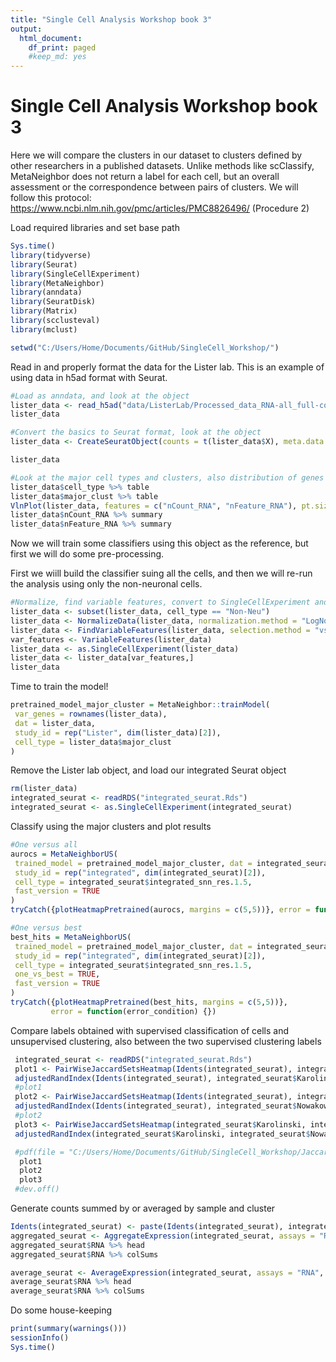 ```yaml
---
title: "Single Cell Analysis Workshop book 3"
output:
  html_document:
    df_print: paged
    #keep_md: yes
---
```


# Single Cell Analysis Workshop book 3

Here we will compare the clusters in our dataset to clusters defined by other researchers in a published datasets. Unlike methods like scClassify, MetaNeighbor does not return a label for each cell, but an overall assessment or the correspondence between pairs of clusters. We will follow this protocol: <https://www.ncbi.nlm.nih.gov/pmc/articles/PMC8826496/> (Procedure 2)

Load required libraries and set base path

```r
Sys.time()  
library(tidyverse)
library(Seurat)
library(SingleCellExperiment)
library(MetaNeighbor)
library(anndata)
library(SeuratDisk)
library(Matrix)
library(scclusteval)
library(mclust)

setwd("C:/Users/Home/Documents/GitHub/SingleCell_Workshop/")

```

Read in and properly format the data for the Lister lab. This is an example of using data in h5ad format with Seurat.

```r
#Load as anndata, and look at the object
lister_data <- read_h5ad("data/ListerLab/Processed_data_RNA-all_full-counts-and-downsampled-CPM.h5ad")
lister_data

#Convert the basics to Seurat format, look at the object
lister_data <- CreateSeuratObject(counts = t(lister_data$X), meta.data = lister_data$obs)
```


```r
lister_data

#Look at the major cell types and clusters, also distribution of genes and UMIs
lister_data$cell_type %>% table
lister_data$major_clust %>% table
VlnPlot(lister_data, features = c("nCount_RNA", "nFeature_RNA"), pt.size = 0.001)
lister_data$nCount_RNA %>% summary
lister_data$nFeature_RNA %>% summary

```

Now we will train some classifiers using this object as the reference, but first we will do some pre-processing. 

First we wiill build the classifier suing all the cells, and then we will re-run the analysis using only the non-neuronal cells. 

```r

#Normalize, find variable features, convert to SingleCellExperiment and subset to only the variable features 
lister_data <- subset(lister_data, cell_type == "Non-Neu")
lister_data <- NormalizeData(lister_data, normalization.method = "LogNormalize", scale.factor = 10000)
lister_data <- FindVariableFeatures(lister_data, selection.method = "vst", nfeatures = 3000)
var_features <- VariableFeatures(lister_data)
lister_data <- as.SingleCellExperiment(lister_data)
lister_data <- lister_data[var_features,]
lister_data
```

Time to train the model!

```r

pretrained_model_major_cluster = MetaNeighbor::trainModel(
 var_genes = rownames(lister_data),
 dat = lister_data,
 study_id = rep("Lister", dim(lister_data)[2]),
 cell_type = lister_data$major_clust
)


```

Remove the Lister lab object, and load our integrated Seurat object

```r
rm(lister_data)
integrated_seurat <- readRDS("integrated_seurat.Rds")
integrated_seurat <- as.SingleCellExperiment(integrated_seurat)

```

Classify using the major clusters and plot results

```r
#One versus all
aurocs = MetaNeighborUS(
 trained_model = pretrained_model_major_cluster, dat = integrated_seurat,
 study_id = rep("integrated", dim(integrated_seurat)[2]), 
 cell_type = integrated_seurat$integrated_snn_res.1.5,
 fast_version = TRUE
)
tryCatch({plotHeatmapPretrained(aurocs, margins = c(5,5))}, error = function(error_condition) {})
```

```r

#One versus best
best_hits = MetaNeighborUS(
 trained_model = pretrained_model_major_cluster, dat = integrated_seurat,
 study_id = rep("integrated", dim(integrated_seurat)[2]), 
 cell_type = integrated_seurat$integrated_snn_res.1.5,
 one_vs_best = TRUE,
 fast_version = TRUE
)
tryCatch({plotHeatmapPretrained(best_hits, margins = c(5,5))}, 
         error = function(error_condition) {})

```

Compare labels obtained with supervised classification of cells and unsupervised clustering, also between the two supervised clustering labels

```r
 integrated_seurat <- readRDS("integrated_seurat.Rds")
 plot1 <- PairWiseJaccardSetsHeatmap(Idents(integrated_seurat), integrated_seurat$Karolinski)
 adjustedRandIndex(Idents(integrated_seurat), integrated_seurat$Karolinski) %>% print
 #plot1
 plot2 <- PairWiseJaccardSetsHeatmap(Idents(integrated_seurat), integrated_seurat$Nowakowski)
 adjustedRandIndex(Idents(integrated_seurat), integrated_seurat$Nowakowski) %>% print
 #plot2
 plot3 <- PairWiseJaccardSetsHeatmap(integrated_seurat$Karolinski, integrated_seurat$Nowakowski)
 adjustedRandIndex(integrated_seurat$Karolinski, integrated_seurat$Nowakowski) %>% print
```

``` r
 #pdf(file = "C:/Users/Home/Documents/GitHub/SingleCell_Workshop/JaccardIndexPlots.pdf", onefile = TRUE)
  plot1
  plot2
  plot3  
 #dev.off()

```
Generate counts summed by or averaged by sample and cluster 

```r

Idents(integrated_seurat) <- paste(Idents(integrated_seurat), integrated_seurat$age, sep = ".")
aggregated_seurat <- AggregateExpression(integrated_seurat, assays = "RNA", slot = "counts", group.by = )
aggregated_seurat$RNA %>% head
aggregated_seurat$RNA %>% colSums

average_seurat <- AverageExpression(integrated_seurat, assays = "RNA", slot = "counts", group.by = )
average_seurat$RNA %>% head
average_seurat$RNA %>% colSums

```

Do some house-keeping

```r
print(summary(warnings()))
sessionInfo()
Sys.time()

```
